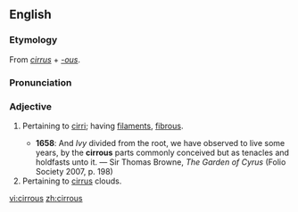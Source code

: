 ==English==
===Etymology===
From {{L.}} ''[[cirrus]]'' + ''[[-ous]]''.

===Pronunciation===
{{IPA|/ˈsɪɹəs/}}

===Adjective===
{{en-adj}}

# {{context|botany|zoology}} Pertaining to [[cirri]]; having [[filaments]], [[fibrous]].
#*'''1658''': And ''Ivy'' divided from the root, we have observed to live some years, by the '''cirrous''' parts commonly conceived but as tenacles and holdfasts unto it. — Sir Thomas Browne, ''The Garden of Cyrus'' (Folio Society 2007, p. 198)
# Pertaining to [[cirrus]] clouds.

[[vi:cirrous]]
[[zh:cirrous]]
